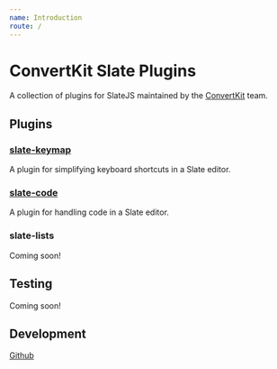 ```yaml
---
name: Introduction
route: /
---
```


# ConvertKit Slate Plugins

A collection of plugins for SlateJS maintained by the
[ConvertKit](https://convertkit.com/) team.

## Plugins

### [slate-keymap](/plugins/slate-keymap)

A plugin for simplifying keyboard shortcuts in a Slate editor.

### [slate-code](/plugins/slate-code)

A plugin for handling code in a Slate editor.

### slate-lists

Coming soon!

## Testing

Coming soon!

## Development

[Github](https://github.com/ConvertKit/slate-plugins)
